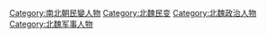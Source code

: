 [[Category:南北朝民變人物|Category:南北朝民變人物]]
[[Category:北魏民变|Category:北魏民变]]
[[Category:北魏政治人物|Category:北魏政治人物]]
[[Category:北魏军事人物|Category:北魏军事人物]]